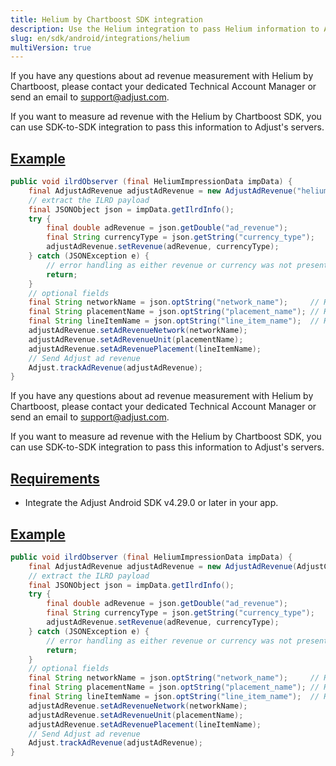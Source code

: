 ```yaml
---
title: Helium by Chartboost SDK integration
description: Use the Helium integration to pass Helium information to Adjust's servers.
slug: en/sdk/android/integrations/helium
multiVersion: true
---
```


<SdkVersion version="v5">

<Callout type="note">

If you have any questions about ad revenue measurement with Helium by Chartboost, please contact your dedicated Technical Account Manager or send an email to support@adjust.com.

</Callout>

If you want to measure ad revenue with the Helium by Chartboost SDK, you can use SDK-to-SDK integration to pass this information to Adjust's servers.

## [Example](example)

```java
public void ilrdObserver (final HeliumImpressionData impData) {
    final AdjustAdRevenue adjustAdRevenue = new AdjustAdRevenue("helium_chartboost_sdk");
    // extract the ILRD payload
    final JSONObject json = impData.getIlrdInfo();
    try {
        final double adRevenue = json.getDouble("ad_revenue");
        final String currencyType = json.getString("currency_type");
        adjustAdRevenue.setRevenue(adRevenue, currencyType);
    } catch (JSONException e) {
        // error handling as either revenue or currency was not present
        return;
    }
    // optional fields
    final String networkName = json.optString("network_name");     // Helium demand network name
    final String placementName = json.optString("placement_name"); // Helium placement name
    final String lineItemName = json.optString("line_item_name");  // Helium line item name
    adjustAdRevenue.setAdRevenueNetwork(networkName);
    adjustAdRevenue.setAdRevenueUnit(placementName);
    adjustAdRevenue.setAdRevenuePlacement(lineItemName);
    // Send Adjust ad revenue
    Adjust.trackAdRevenue(adjustAdRevenue);
}
```

</SdkVersion>

<SdkVersion version="v4">

<Callout type="note">

If you have any questions about ad revenue measurement with Helium by Chartboost, please contact your dedicated Technical Account Manager or send an email to support@adjust.com.

</Callout>

If you want to measure ad revenue with the Helium by Chartboost SDK, you can use SDK-to-SDK integration to pass this information to Adjust's servers.

## [Requirements](requirements)

-  Integrate the Adjust Android SDK v4.29.0 or later in your app.

## [Example](example)

<Tabs>
<Tab title="Java">

```java
public void ilrdObserver (final HeliumImpressionData impData) {
    final AdjustAdRevenue adjustAdRevenue = new AdjustAdRevenue(AdjustConfig.AD_REVENUE_HELIUM_CHARTBOOST);
    // extract the ILRD payload
    final JSONObject json = impData.getIlrdInfo();
    try {
        final double adRevenue = json.getDouble("ad_revenue");
        final String currencyType = json.getString("currency_type");
        adjustAdRevenue.setRevenue(adRevenue, currencyType);
    } catch (JSONException e) {
        // error handling as either revenue or currency was not present
        return;
    }
    // optional fields
    final String networkName = json.optString("network_name");     // Helium demand network name
    final String placementName = json.optString("placement_name"); // Helium placement name
    final String lineItemName = json.optString("line_item_name");  // Helium line item name
    adjustAdRevenue.setAdRevenueNetwork(networkName);
    adjustAdRevenue.setAdRevenueUnit(placementName);
    adjustAdRevenue.setAdRevenuePlacement(lineItemName);
    // Send Adjust ad revenue
    Adjust.trackAdRevenue(adjustAdRevenue);
}
```

</Tab>
</Tabs>

</SdkVersion>
